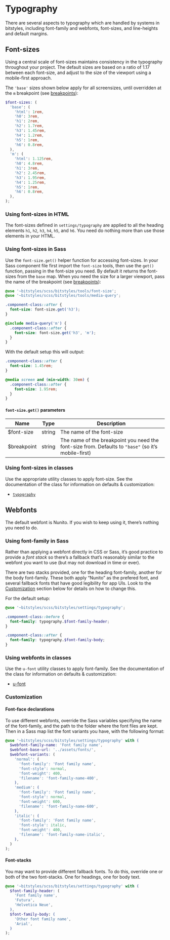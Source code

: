 
<Meta title="Design Tokens/Typography" />

# Typography

There are several aspects to typography which are handled by systems in bitstyles, including font-family and webfonts, font-sizes, and line-heights and default margins.

## Font-sizes

Using a central scale of font-sizes maintains consistency in the typography throughout your project. The default sizes are based on a ratio of 1.17 between each font-size, and adjust to the size of the viewport using a mobile-first approach.

The `'base'` sizes shown below apply for all screensizes, until overridden at the `m` breakpoint (see [breakpoints](/docs/design-tokens-breakpoints--page)):

```scss
$font-sizes: (
  'base': (
    'html': 1rem,
    'h0': 3rem,
    'h1': 2rem,
    'h2': 1.7rem,
    'h3': 1.45rem,
    'h4': 1.2rem,
    'h5': 1rem,
    'h6': 0.8rem,
  ),
  'm': (
    'html': 1.125rem,
    'h0': 4.8rem,
    'h1': 3rem,
    'h2': 2.45rem,
    'h3': 1.95rem,
    'h4': 1.25rem,
    'h5': 1rem,
    'h6': 0.8rem,
  ),
);
```

### Using font-sizes in HTML

The font-sizes defined in `settings/typography` are applied to all the heading elements `h1`, `h2`, `h3`, `h4`, `h5`, and `h6`. You need do nothing more than use those elements in your HTML.

### Using font-sizes in Sass

Use the `font-size.get()` helper function for accessing font-sizes. In your Sass component file first import the `font-size` tools, then use the `get()` function, passing in the font-size you need. By default it returns the font-sizes from the `base` map. When you need the size for a larger viewport, pass the name of the breakpoint (see [breakpoints](/docs/design-tokens-breakpoints--page)):

```scss
@use '~bitstyles/scss/bitstyles/tools/font-size';
@use '~bitstyles/scss/bitstyles/tools/media-query';

.component-class::after {
  font-size: font-size.get('h3');
}

@include media-query('m') {
  .component-class::after {
    font-size: font-size.get('h3', 'm');
  }
}
```

With the default setup this will output:

```css
.component-class::after {
  font-size: 1.45rem;
}

@media screen and (min-width: 30em) {
  .component-class::after {
    font-size: 1.95rem;
  }
}
```

#### `font-size.get()` parameters

| Name        | Type   | Description                                                                                         |
| ----------- | ------ | --------------------------------------------------------------------------------------------------- |
| $font-size  | string | The name of the font-size                                                                           |
| $breakpoint | string | The name of the breakpoint you need the font-size from. Defaults to `"base"` (so it’s mobile-first) |

### Using font-sizes in classes

Use the appropriate utility classes to apply font-size. See the documentation of the class for information on defaults & customization:

- [`typography`](/docs/utilities-typography--typography)

## Webfonts

The default webfont is Nunito. If you wish to keep using it, there’s nothing you need to do.

### Using font-family in Sass

Rather than applying a webfont directly in CSS or Sass, it’s good practice to provide a _font stack_ so there’s a fallback that’s reasonably similar to the webfont you want to use (but may not download in time or ever).

There are two stacks provided, one for the heading font-family, another for the body font-family. These both apply “Nunito” as the prefered font, and several fallback fonts that have good legibility for app UIs. Look to the [Customization](#customization) section below for details on how to change this.

For the default setup:

```scss
@use '~bitstyles/scss/bitstyles/settings/typography';

.component-class::before {
  font-family: typography.$font-family-header;
}

.component-class::after {
  font-family: typography.$font-family-body;
}
```

### Using webfonts in classes

Use the `u-font` utility classes to apply font-family. See the documentation of the class for information on defaults & customization:

- [u-font](/docs/utilities-font--font-header)

### Customization

#### Font-face declarations

To use different webfonts, override the Sass variables specifying the name of the font-family, and the path to the folder where the font files are kept. Then in a Sass map list the font variants you have, with the following format:

```scss
@use '~bitstyles/scss/bitstyles/settings/typography' with (
  $webfont-family-name: 'Font family name',
  $webfont-base-url: '../assets/fonts/',
  $webfont-variants: (
    'normal': (
      'font-family': 'Font family name',
      'font-style': normal,
      'font-weight': 400,
      'filename': 'font-family-name-400',
    ),
    'medium': (
      'font-family': 'Font family name',
      'font-style': normal,
      'font-weight': 600,
      'filename': 'font-family-name-600',
    ),
    'italic': (
      'font-family': 'Font family name',
      'font-style': italic,
      'font-weight': 400,
      'filename': 'font-family-name-italic',
    ),
  )
);
```

#### Font-stacks

You may want to provide different fallback fonts. To do this, override one or both of the two font-stacks. One for headings, one for body text.

```scss
@use '~bitstyles/scss/bitstyles/settings/typography' with (
  $font-family-header: (
    'Font family name',
    'Futura',
    'Helvetica Neue',
  ),
  $font-family-body: (
    'Other font family name',
    'Arial',
  )
);
```
